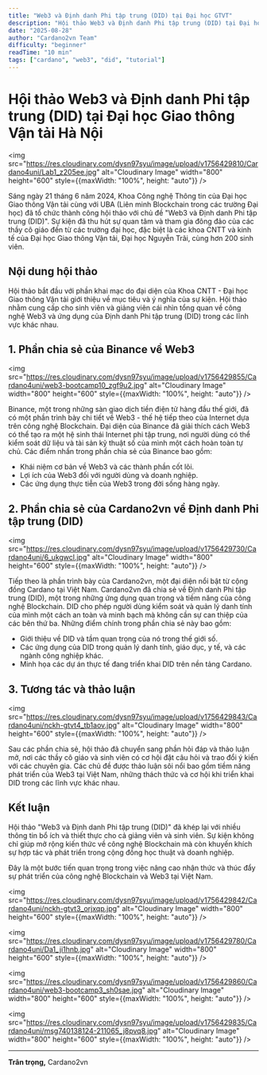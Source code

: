 ```yaml
---
title: "Web3 và Định danh Phi tập trung (DID) tại Đại học GTVT"
description: "Hội thảo Web3 và Định danh Phi tập trung (DID) tại Đại học Giao thông Vận tải Hà Nội"
date: "2025-08-28"
author: "Cardano2vn Team"
difficulty: "beginner"
readTime: "10 min"
tags: ["cardano", "web3", "did", "tutorial"]
---
```


# Hội thảo Web3 và Định danh Phi tập trung (DID) tại Đại học Giao thông Vận tải Hà Nội

<img src="https://res.cloudinary.com/dysn97syu/image/upload/v1756429810/Cardano4uni/Lab1_z205ee.jpg" alt="Cloudinary Image" width="800" height="600" style={{maxWidth: "100%", height: "auto"}} />

Sáng ngày 21 tháng 6 năm 2024, Khoa Công nghệ Thông tin của Đại học Giao thông Vận tải cùng với UBA (Liên minh Blockchain trong các trường Đại học) đã tổ chức thành công hội thảo với chủ đề "Web3 và Định danh Phi tập trung (DID)". Sự kiện đã thu hút sự quan tâm và tham gia đông đảo của các thầy cô giáo đến từ các trường đại học, đặc biệt là các khoa CNTT và kinh tế của Đại học Giao thông Vận tải, Đại học Nguyễn Trãi, cùng hơn 200 sinh viên.

## Nội dung hội thảo

Hội thảo bắt đầu với phần khai mạc do đại diện của Khoa CNTT - Đại học Giao thông Vận tải giới thiệu về mục tiêu và ý nghĩa của sự kiện. Hội thảo nhằm cung cấp cho sinh viên và giảng viên cái nhìn tổng quan về công nghệ Web3 và ứng dụng của Định danh Phi tập trung (DID) trong các lĩnh vực khác nhau.

## 1. Phần chia sẻ của Binance về Web3

<img src="https://res.cloudinary.com/dysn97syu/image/upload/v1756429855/Cardano4uni/web3-bootcamp10_zgf9u2.jpg" alt="Cloudinary Image" width="800" height="600" style={{maxWidth: "100%", height: "auto"}} />

Binance, một trong những sàn giao dịch tiền điện tử hàng đầu thế giới, đã có một phần trình bày chi tiết về Web3 - thế hệ tiếp theo của Internet dựa trên công nghệ Blockchain. Đại diện của Binance đã giải thích cách Web3 có thể tạo ra một hệ sinh thái Internet phi tập trung, nơi người dùng có thể kiểm soát dữ liệu và tài sản kỹ thuật số của mình một cách hoàn toàn tự chủ. Các điểm nhấn trong phần chia sẻ của Binance bao gồm:

- Khái niệm cơ bản về Web3 và các thành phần cốt lõi.
- Lợi ích của Web3 đối với người dùng và doanh nghiệp.
- Các ứng dụng thực tiễn của Web3 trong đời sống hàng ngày.

## 2. Phần chia sẻ của Cardano2vn về Định danh Phi tập trung (DID)

<img src="https://res.cloudinary.com/dysn97syu/image/upload/v1756429730/Cardano4uni/6_ukgwcl.jpg" alt="Cloudinary Image" width="800" height="600" style={{maxWidth: "100%", height: "auto"}} />

Tiếp theo là phần trình bày của Cardano2vn, một đại diện nổi bật từ cộng đồng Cardano tại Việt Nam. Cardano2vn đã chia sẻ về Định danh Phi tập trung (DID), một trong những ứng dụng quan trọng và tiềm năng của công nghệ Blockchain. DID cho phép người dùng kiểm soát và quản lý danh tính của mình một cách an toàn và minh bạch mà không cần sự can thiệp của các bên thứ ba. Những điểm chính trong phần chia sẻ này bao gồm:

- Giới thiệu về DID và tầm quan trọng của nó trong thế giới số.
- Các ứng dụng của DID trong quản lý danh tính, giáo dục, y tế, và các ngành công nghiệp khác.
- Minh họa các dự án thực tế đang triển khai DID trên nền tảng Cardano.

## 3. Tương tác và thảo luận

<img src="https://res.cloudinary.com/dysn97syu/image/upload/v1756429843/Cardano4uni/nckh-gtvt4_tb1aov.jpg" alt="Cloudinary Image" width="800" height="600" style={{maxWidth: "100%", height: "auto"}} />

Sau các phần chia sẻ, hội thảo đã chuyển sang phần hỏi đáp và thảo luận mở, nơi các thầy cô giáo và sinh viên có cơ hội đặt câu hỏi và trao đổi ý kiến với các chuyên gia. Các chủ đề được thảo luận sôi nổi bao gồm tiềm năng phát triển của Web3 tại Việt Nam, những thách thức và cơ hội khi triển khai DID trong các lĩnh vực khác nhau.

## Kết luận

Hội thảo "Web3 và Định danh Phi tập trung (DID)" đã khép lại với nhiều thông tin bổ ích và thiết thực cho cả giảng viên và sinh viên. Sự kiện không chỉ giúp mở rộng kiến thức về công nghệ Blockchain mà còn khuyến khích sự hợp tác và phát triển trong cộng đồng học thuật và doanh nghiệp.

Đây là một bước tiến quan trọng trong việc nâng cao nhận thức và thúc đẩy sự phát triển của công nghệ Blockchain và Web3 tại Việt Nam.

<img src="https://res.cloudinary.com/dysn97syu/image/upload/v1756429842/Cardano4uni/nckh-gtvt3_orjxqp.jpg" alt="Cloudinary Image" width="800" height="600" style={{maxWidth: "100%", height: "auto"}} />

<img src="https://res.cloudinary.com/dysn97syu/image/upload/v1756429780/Cardano4uni/Da1_ji1hnb.jpg" alt="Cloudinary Image" width="800" height="600" style={{maxWidth: "100%", height: "auto"}} />

<img src="https://res.cloudinary.com/dysn97syu/image/upload/v1756429860/Cardano4uni/web3-bootcamp3_sh0sae.jpg" alt="Cloudinary Image" width="800" height="600" style={{maxWidth: "100%", height: "auto"}} />

<img src="https://res.cloudinary.com/dysn97syu/image/upload/v1756429835/Cardano4uni/msg740138124-211065_j8pvq8.jpg" alt="Cloudinary Image" width="800" height="600" style={{maxWidth: "100%", height: "auto"}} />

---

**Trân trọng,**
Cardano2vn


